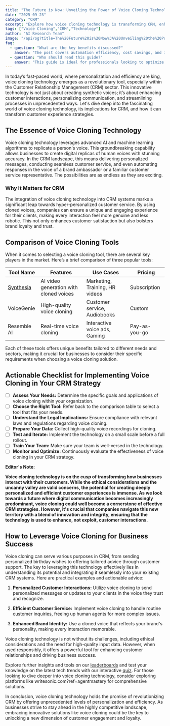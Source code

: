 ```yaml
---
title: "The Future is Now: Unveiling the Power of Voice Cloning Technology in CRM"
date: "2025-09-23"
category: "CRM"
excerpt: "Explore how voice cloning technology is transforming CRM, enhancing customer experience, and personalizing interactions."
tags: ["Voice Cloning","CRM","Technology"]
author: "AI Research Team"
image: "/api/og?title=The%20Future%20is%20Now%3A%20Unveiling%20the%20Power%20of%20Voice%20Cloning%20Technology%20in%20CRM&type=blog&category=CRM"
faq:
  - question: "What are the key benefits discussed?"
    answer: "The post covers automation efficiency, cost savings, and implementation strategies for crm tools."
  - question: "Who should read this guide?"
    answer: "This guide is ideal for professionals looking to optimize their crm workflows with AI-powered solutions."
---
```


In today’s fast-paced world, where personalization and efficiency are king, voice cloning technology emerges as a revolutionary tool, especially within the Customer Relationship Management (CRM) sector. This innovative technology is not just about creating synthetic voices; it’s about enhancing customer interactions, personalizing communication, and streamlining processes in unprecedented ways. Let's dive deep into the fascinating world of voice cloning technology, its implications for CRM, and how it can transform customer experience strategies.

## The Essence of Voice Cloning Technology

Voice cloning technology leverages advanced AI and machine learning algorithms to replicate a person's voice. This groundbreaking capability allows businesses to create digital replicas of human voices with stunning accuracy. In the CRM landscape, this means delivering personalized messages, conducting seamless customer service, and even automating responses in the voice of a brand ambassador or a familiar customer service representative. The possibilities are as endless as they are exciting.

### Why It Matters for CRM

The integration of voice cloning technology into CRM systems marks a significant leap towards hyper-personalized customer service. By using cloned voices, companies can ensure a unique and engaging experience for their clients, making every interaction feel more genuine and less robotic. This not only enhances customer satisfaction but also bolsters brand loyalty and trust.

## Comparison of Voice Cloning Tools

When it comes to selecting a voice cloning tool, there are several key players in the market. Here’s a brief comparison of three popular tools:

| Tool Name        | Features                                 | Use Cases                          | Pricing       |
|------------------|------------------------------------------|------------------------------------|---------------|
| [Synthesia](/tools/synthesia) | AI video generation with cloned voices | Marketing, Training, HR videos | Subscription |
| VoiceGenie       | High-quality voice cloning               | Customer service, Audiobooks       | Custom        |
| Resemble AI      | Real-time voice cloning                  | Interactive voice ads, Gaming      | Pay-as-you-go |

Each of these tools offers unique benefits tailored to different needs and sectors, making it crucial for businesses to consider their specific requirements when choosing a voice cloning solution.

## Actionable Checklist for Implementing Voice Cloning in Your CRM Strategy

- [ ] **Assess Your Needs:** Determine the specific goals and applications of voice cloning within your organization.
- [ ] **Choose the Right Tool:** Refer back to the comparison table to select a tool that fits your needs.
- [ ] **Understand the Legal Implications:** Ensure compliance with relevant laws and regulations regarding voice cloning.
- [ ] **Prepare Your Data:** Collect high-quality voice recordings for cloning.
- [ ] **Test and Iterate:** Implement the technology on a small scale before a full rollout.
- [ ] **Train Your Team:** Make sure your team is well-versed in the technology.
- [ ] **Monitor and Optimize:** Continuously evaluate the effectiveness of voice cloning in your CRM strategy.

**Editor's Note:**

**Voice cloning technology is on the cusp of transforming how businesses interact with their customers. While the ethical considerations and the uncanny valley are valid concerns, the potential for creating deeply personalized and efficient customer experiences is immense. As we look towards a future where digital communication becomes increasingly predominant, voice cloning could well become a cornerstone of effective CRM strategies. However, it's crucial that companies navigate this new territory with a blend of innovation and integrity, ensuring that the technology is used to enhance, not exploit, customer interactions.**

## How to Leverage Voice Cloning for Business Success

Voice cloning can serve various purposes in CRM, from sending personalized birthday wishes to offering tailored advice through customer support. The key to leveraging this technology effectively lies in understanding its potential and integrating it seamlessly into your existing CRM systems. Here are practical examples and actionable advice:

1. **Personalized Customer Interactions:** Utilize voice cloning to send personalized messages or updates to your clients in the voice they trust and recognize.

2. **Efficient Customer Service:** Implement voice cloning to handle routine customer inquiries, freeing up human agents for more complex issues.

3. **Enhanced Brand Identity:** Use a cloned voice that reflects your brand's personality, making every interaction memorable.

Voice cloning technology is not without its challenges, including ethical considerations and the need for high-quality input data. However, when used responsibly, it offers a powerful tool for enhancing customer relationships and driving business success.

Explore further insights and tools on our [leaderboards](/leaderboards) and test your knowledge on the latest tech trends with our interactive [quiz](/quiz). For those looking to dive deeper into voice cloning technology, consider exploring platforms like writesonic.com?ref=agentmastery for comprehensive solutions.

In conclusion, voice cloning technology holds the promise of revolutionizing CRM by offering unprecedented levels of personalization and efficiency. As businesses strive to stay ahead in the highly competitive landscape, embracing innovative solutions like voice cloning could be the key to unlocking a new dimension of customer engagement and loyalty.
